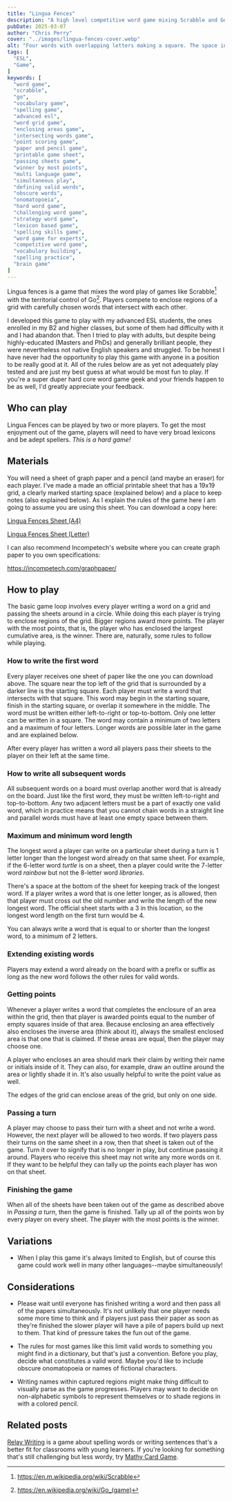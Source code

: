 ```yaml
---
title: "Lingua Fences"
description: "A high level competitive word game mixing Scrabble and Go."
pubDate: 2025-03-07
author: "Chris Perry"
cover: "../images/lingua-fences-cover.webp"
alt: "Four words with overlapping letters making a square. The space in middle has a +1 written in it."
tags: [
  "ESL",
  "Game",
]
keywords: [
  "word game",
  "scrabble",
  "go",
  "vocabulary game",
  "spelling game",
  "advanced esl",
  "word grid game",
  "enclosing areas game",
  "intersecting words game",
  "point scoring game",
  "paper and pencil game",
  "printable game sheet",
  "passing sheets game",
  "winner by most points",
  "multi language game",
  "simultaneous play",
  "defining valid words",
  "obscure words",
  "onomatopoeia",
  "hard word game",
  "challenging word game",
  "strategy word game",
  "lexicon based game",
  "spelling skills game",
  "word game for experts",
  "competitive word game",
  "vocabulary building",
  "spelling practice",
  "brain game"
]
---
```



Lingua fences is a game that mixes the word play of games like Scrabble[^scrabble] with the territorial control of Go[^go]. Players compete to enclose regions of a grid with carefully chosen words that intersect with each other.

I developed this game to play with my advanced ESL students, the ones enrolled in my B2 and higher classes, but some of them had difficulty with it and I had abandon that. Then I tried to play with adults, but despite being highly-educated (Masters and PhDs) and generally brilliant people, they were nevertheless not native English speakers and struggled. To be honest I have never had the opportunity to play this game with anyone in a position to be really good at it. All of the rules below are as yet not adequately play tested and are just my best guess at what would be most fun to play. If you're a super duper hard core word game geek and your friends happen to be as well, I'd greatly appreciate your feedback.

[^scrabble]: https://en.m.wikipedia.org/wiki/Scrabble
[^go]: https://en.wikipedia.org/wiki/Go_(game)

## Who can play

Lingua Fences can be played by two or more players. To get the most enjoyment out of the game, players will need to have very broad lexicons and be adept spellers. *This is a hard game!*

## Materials

You will need a sheet of graph paper and a pencil (and maybe an eraser) for each player. I've made a made an official printable sheet that has a 19x19 grid, a clearly marked starting space (explained below) and a place to keep notes (also explained below). As I explain the rules of the game here I am going to assume you are using this sheet. You can download a copy here:

[Lingua Fences Sheet (A4)](https://github.com/ozbonus/lingua-fences/blob/main/lingua-fences-printable-a4.pdf?raw=true)

[Lingua Fences Sheet (Letter)](https://github.com/ozbonus/lingua-fences/blob/main/lingua-fences-printable-letter.pdf?raw=true)

I can also recommend Incompetech's website where you can create graph paper to you own specifications:

https://incompetech.com/graphpaper/

## How to play

<PostPicture src={table} alt="Players sitting around a table, writing on their sheets, and passing them clockwise." title="Write and pass" />

The basic game loop involves every player writing a word on a grid and passing the sheets around in a circle. While doing this each player is trying to enclose regions of the grid. Bigger regions award more points. The player with the most points, that is, the player who has enclosed the largest cumulative area, is the winner. There are, naturally, some rules to follow while playing.

### How to write the first word

<PostPicture src={firstWord} alt="Some good and invalid first words. Top-right: This word is too long. Bottom-right: This word does not intersect with the starting square." title="First word" />

Every player receives one sheet of paper like the one you can download above. The square near the top left of the grid that is surrounded by a darker line is the starting square. Each player must write a word that intersects with that square. This word may begin in the starting square, finish in the starting square, or overlap it somewhere in the middle. The word must be written either left-to-right or top-to-bottom. Only one letter can be written in a square. The word may contain a minimum of two letters and a maximum of four letters. Longer words are possible later in the game and are explained below.

After every player has written a word all players pass their sheets to the player on their left at the same time.

### How to write all subsequent words

<PostPicture src={moreWords} title="Good and invalid words" alt="Some examples of good and invalid words, with the invalid words numbered. 1: The word 'raindrop' is not written in a valid direction. 2: Words may not be written diagonally. 3: Adding 'news' the end of 'token' makes 'tokenews', which is not a real word. 4: Adding the word 'fly' also makes 'poutf' and 'ky', which are not real words." />

All subsequent words on a board must overlap another word that is already on the board. Just like the first word, they must be written left-to-right and top-to-bottom. Any two adjacent letters must be a part of exactly one valid word, which in practice means that you cannot chain words in a straight line and parallel words must have at least one empty space between them.

### Maximum and minimum word length

<PostPicture src={wordLength} title="Tracking longest word length" alt="A player writes a word that is 1 letter longer than the current longest word. The player crosses out the 3 and writes 4. Note that this number starts at 3 by default." />

The longest word a player can write on a particular sheet during a turn is 1 letter longer than the longest word already on that same sheet. For example, if the 6-letter word *turtle* is on a sheet, then a player could write the 7-letter word *rainbow* but not the 8-letter word *libraries*.

There's a space at the bottom of the sheet for keeping track of the longest word. If a player writes a word that is one letter longer, as is allowed, then that player must cross out the old number and write the length of the new longest word. The official sheet starts with a 3 in this location, so the longest word length on the first turn would be 4.

You can always write a word that is equal to or shorter than the longest word, to a minimum of 2 letters.

### Extending existing words

Players may extend a word already on the board with a prefix or suffix as long as the new word follows the other rules for valid words.

### Getting points

<PostPicture src={points} title="Points" alt="CJ added the word 'tapes' and gained 1 point. Max added the word 'are' and gained 5 points. Note that there is a open corner between the 'e' and the 'u'. This is sufficient to enclose an area."/>

Whenever a player writes a word that completes the enclosure of an area within the grid, then that player is awarded points equal to the number of empty squares inside of that area. Because enclosing an area effectively also encloses the inverse area (think about it), always the smallest enclosed area is that one that is claimed. If these areas are equal, then the player may choose one.

A player who encloses an area should mark their claim by writing their name or initials inside of it. They can also, for example, draw an outline around the area or lightly shade it in. It's also usually helpful to write the point value as well.

The edges of the grid can enclose areas of the grid, but only on one side.

<PostPicture src={edges} title="Using edges" alt="CJ, Jay, and Max have each used one edge of the grid to enclose an area. The corner is still up for grabs because two edges cannot be used to enclose an area."/>

### Passing a turn

A player may choose to pass their turn with a sheet and not write a word. However, the next player will be allowed to two words. If two players pass their turns on the same sheet in a row, then that sheet is taken out of the game. Turn it over to signify that is no longer in play, but continue passing it around. Players who receive this sheet may not write any more words on it. If they want to be helpful they can tally up the points each player has won on that sheet.

### Finishing the game

When all of the sheets have been taken out of the game as described above in *Passing a turn*, then the game is finished. Tally up all of the points won by every player on every sheet. The player with the most points is the winner.

## Variations

* When I play this game it's always limited to English, but of course this game could work well in many other languages--maybe simultaneously!

## Considerations

* Please wait until everyone has finished writing a word and then pass all of the papers simultaneously. It's not unlikely that one player needs some more time to think and if players just pass their paper as soon as they're finished the slower player will have a pile of papers build up next to them. That kind of pressure takes the fun out of the game.

* The rules for most games like this limit valid words to something you might find in a dictionary, but that's just a convention. Before you play, decide what constitutes a valid word. Maybe you'd like to include obscure onomatopoeia or names of fictional characters.

* Writing names within captured regions might make thing difficult to visually parse as the game progresses. Players may want to decide on non-alphabetic symbols to represent themselves or to shade regions in with a colored pencil.

## Related posts

[Relay Writing](../relay-writing) is a game about spelling words or writing sentences that's a better fit for classrooms with young learners. If you're looking for something that's still challenging but less wordy, try [Mathy Card Game](../mathy-card-game).